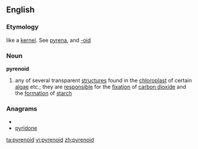 ==English==

===Etymology===
{{etyl|el}} like a [[kernel]]. See [[pyrena]], and [[-oid]]

===Noun===
{{wikipedia}}
'''pyrenoid'''

# {{biology}} any of several transparent [[structure]]s found in the [[chloroplast]] of certain [[algae]] etc.; they are [[responsible]] for the [[fixation]] of [[carbon dioxide]] and the [[formation]] of [[starch]]

===Anagrams===
* {{alphagram|deinopry}}
* [[pyridone#English|pyridone]]

[[ta:pyrenoid]]
[[vi:pyrenoid]]
[[zh:pyrenoid]]